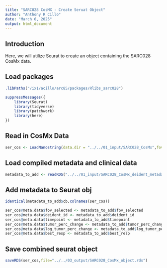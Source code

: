 ```yaml
---
title: "SARC028 CosMX - Create Seruat Object"
author: "Anthony R Cillo"
date: "March 6, 2025"
output: html_document
---
```


## Introduction

Here, we will utilize Seurat to create an object containing the SARC028 CosMx data.

## Load packages

```r

.libPaths("/ix1/acillo/arc85/packages/Rlibs_sarc028")

suppressMessages({
    library(Seurat)
    library(tidyverse)
    library(patchwork)
    library(here)
})

```

## Read in CosMx Data

```r

ser_cos <- LoadNanostring(data.dir = "../../01_input/SARC028_CosMx",fov="1")

```

## Load compiled metadata and clinical data 

```r

metadata_to_add <- readRDS("../../01_input/SARC028_CosMx_deident_metadata.rds")

```

## Add metadata to Seurat obj

```r

identical(metadata_to_add$cb,colnames(ser_cos))

ser_cos@meta.data$fov_selected <- metadata_to_add$fov_selected
ser_cos@meta.data$deident_id <- metadata_to_add$deident_id
ser_cos@meta.data$timepoint <- metadata_to_add$timepoint
ser_cos@meta.data$tumor_perc_change <- metadata_to_add$tumor_perc_change
ser_cos@meta.data$log_tumor_perc_change <- metadata_to_add$log_tumor_perc_change
ser_cos@meta.data$best_resp <- metadata_to_add$best_resp

```

## Save combined seurat object

```r

saveRDS(ser_cos,file="../../03_output/SARC028_CosMx_object.rds")

```
